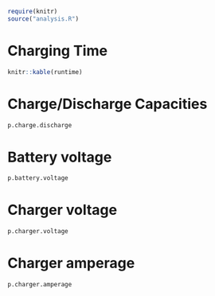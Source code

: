 ```r
require(knitr)
source("analysis.R")
```

# Charging Time

```r
knitr::kable(runtime)
```

# Charge/Discharge Capacities

```r
p.charge.discharge
```

# Battery voltage

```r
p.battery.voltage
```

# Charger voltage

```r
p.charger.voltage
```

# Charger amperage

```r
p.charger.amperage
```
